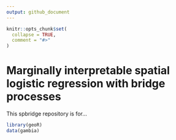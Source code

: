 ```yaml
---
output: github_document
---
```


<!-- README.md is generated from README.Rmd. Please edit that file -->

```r
knitr::opts_chunk$set(
  collapse = TRUE,
  comment = "#>"
)
```

# Marginally interpretable spatial logistic regression with bridge processes

<!-- badges: start -->
<!-- badges: end -->

This spbridge repository is for...


```r
library(geoR)
data(gambia)
```
